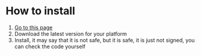 # How to install


1. <a href={release}>Go to this page </a>
2. Download the latest version for your platform
3. Install, it may say that it is not safe, but it is safe, it is just not signed, you can check the code yourself
